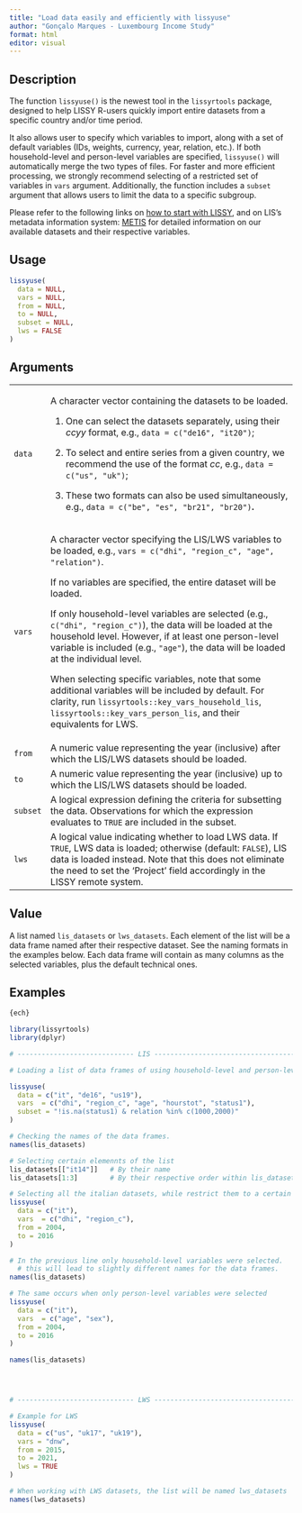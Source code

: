 ```yaml
---
title: "Load data easily and efficiently with lissyuse"
author: "Gonçalo Marques - Luxembourg Income Study"
format: html
editor: visual
---
```


## Description

The function `lissyuse()` is the newest tool in the `lissyrtools` package, designed to help LISSY R-users quickly import entire datasets from a specific country and/or time period.

It also allows user to specify which variables to import, along with a set of default variables (IDs, weights, currency, year, relation, etc.). If both household-level and person-level variables are specified, `lissyuse()` will automatically merge the two types of files. For faster and more efficient processing, we strongly recommend selecting of a restricted set of variables in `vars` argument. Additionally, the function includes a `subset` argument that allows users to limit the data to a specific subgroup.

Please refer to the following links on [how to start with LISSY](https://www.lisdatacenter.org/data-access/lissy/), and on LIS's metadata information system: [METIS](https://www.lisdatacenter.org/frontend#/home) for detailed information on our available datasets and their respective variables.

## Usage

```r
lissyuse(
  data = NULL, 
  vars = NULL, 
  from = NULL, 
  to = NULL, 
  subset = NULL, 
  lws = FALSE
)  
```

## Arguments

+----------+-------------------------------------------------------------------------------------------------------------------------------------------------------------------------------------------------------------------------------------------------------------+
| `data`   | A character vector containing the datasets to be loaded.                                                                                                                                                                                                    |
|          |                                                                                                                                                                                                                                                             |
|          | 1.  One can select the datasets separately, using their *ccyy* format, e.g., `data = c("de16", "it20")`;                                                                                                                                                    |
|          |                                                                                                                                                                                                                                                             |
|          | 2.  To select and entire series from a given country, we recommend the use of the format *cc*, e.g., `data = c("us", "uk")`;                                                                                                                                |
|          |                                                                                                                                                                                                                                                             |
|          | 3.  These two formats can also be used simultaneously, e.g., `data = c("be", "es", "br21", "br20")`**.**                                                                                                                                                    |
+----------+-------------------------------------------------------------------------------------------------------------------------------------------------------------------------------------------------------------------------------------------------------------+
| `vars`   | A character vector specifying the LIS/LWS variables to be loaded, e.g., `vars = c("dhi", "region_c", "age", "relation")`.                                                                                                                                   |
|          |                                                                                                                                                                                                                                                             |
|          | If no variables are specified, the entire dataset will be loaded.                                                                                                                                                                                           |
|          |                                                                                                                                                                                                                                                             |
|          | If only household-level variables are selected (e.g., `c("dhi", "region_c")`), the data will be loaded at the household level. However, if at least one person-level variable is included (e.g., `"age"`), the data will be loaded at the individual level. |
|          |                                                                                                                                                                                                                                                             |
|          | When selecting specific variables, note that some additional variables will be included by default. For clarity, run `lissyrtools::key_vars_household_lis`, `lissyrtools::key_vars_person_lis`, and their equivalents for LWS.                              |
+----------+-------------------------------------------------------------------------------------------------------------------------------------------------------------------------------------------------------------------------------------------------------------+
| `from`   | A numeric value representing the year (inclusive) after which the LIS/LWS datasets should be loaded.                                                                                                                                                        |
+----------+-------------------------------------------------------------------------------------------------------------------------------------------------------------------------------------------------------------------------------------------------------------+
| `to`     | A numeric value representing the year (inclusive) up to which the LIS/LWS datasets should be loaded.                                                                                                                                                        |
+----------+-------------------------------------------------------------------------------------------------------------------------------------------------------------------------------------------------------------------------------------------------------------+
| `subset` | A logical expression defining the criteria for subsetting the data. Observations for which the expression evaluates to `TRUE` are included in the subset.                                                                                                   |
+----------+-------------------------------------------------------------------------------------------------------------------------------------------------------------------------------------------------------------------------------------------------------------+
| `lws`    | A logical value indicating whether to load LWS data. If `TRUE`, LWS data is loaded; otherwise (default: `FALSE`), LIS data is loaded instead. Note that this does not eliminate the need to set the 'Project' field accordingly in the LISSY remote system. |
+----------+-------------------------------------------------------------------------------------------------------------------------------------------------------------------------------------------------------------------------------------------------------------+

## Value

A list named `lis_datasets` or `lws_datasets`. Each element of the list will be a data frame named after their respective dataset. See the naming formats in the examples below. Each data frame will contain as many columns as the selected variables, plus the default technical ones.

## Examples

```r
{ech}

library(lissyrtools)
library(dplyr)

# ----------------------------- LIS --------------------------------------- 

# Loading a list of data frames of using household-level and person-level variables 

lissyuse( 
  data = c("it", "de16", "us19"), 
  vars  = c("dhi", "region_c", "age", "hourstot", "status1"), 
  subset = "!is.na(status1) & relation %in% c(1000,2000)"
)

# Checking the names of the data frames. 
names(lis_datasets)

# Selecting certain elemennts of the list 
lis_datasets[["it14"]]   # By their name
lis_datasets[1:3]        # By their respective order within lis_datasets

# Selecting all the italian datasets, while restrict them to a certain year range. 
lissyuse(
  data = c("it"), 
  vars  = c("dhi", "region_c"), 
  from = 2004, 
  to = 2016
)

# In the previous line only household-level variables were selected. 
  # this will lead to slightly different names for the data frames. 
names(lis_datasets)

# The same occurs when only person-level variables were selected 
lissyuse(
  data = c("it"), 
  vars  = c("age", "sex"), 
  from = 2004, 
  to = 2016
)

names(lis_datasets)




# ----------------------------- LWS --------------------------------------- 

# Example for LWS 
lissyuse(
  data = c("us", "uk17", "uk19"), 
  vars = "dnw", 
  from = 2015, 
  to = 2021,
  lws = TRUE
)

# When working with LWS datasets, the list will be named lws_datasets
names(lws_datasets)
 

```
